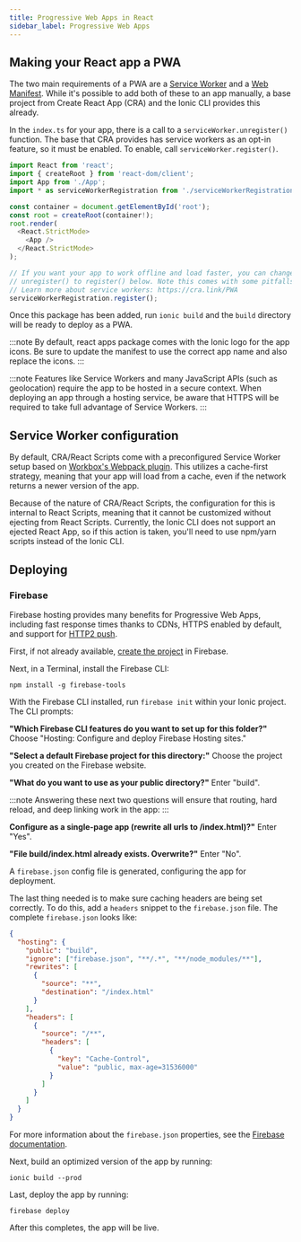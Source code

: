 ```yaml
---
title: Progressive Web Apps in React
sidebar_label: Progressive Web Apps
---
```


<head>
  <title>Create Progressive Web Apps (PWA) in React - Ionic Framework</title>
  <meta
    name="description"
    content="Create progressive web apps in React with Ionic. Read our React PWA documentation for information on how to make React PWAs using the Ionic CLI."
  />
</head>

## Making your React app a PWA

The two main requirements of a PWA are a <a href="https://developers.google.com/web/fundamentals/primers/service-workers/" target="_blank">Service Worker</a> and a <a href="https://developers.google.com/web/fundamentals/web-app-manifest/" target="_blank">Web Manifest</a>. While it's possible to add both of these to an app manually, a base project from Create React App (CRA) and the Ionic CLI provides this already.

In the `index.ts` for your app, there is a call to a `serviceWorker.unregister()` function. The base that CRA provides has service workers as an opt-in feature, so it must be enabled. To enable, call `serviceWorker.register()`.

```ts
import React from 'react';
import { createRoot } from 'react-dom/client';
import App from './App';
import * as serviceWorkerRegistration from './serviceWorkerRegistration';

const container = document.getElementById('root');
const root = createRoot(container!);
root.render(
  <React.StrictMode>
    <App />
  </React.StrictMode>
);

// If you want your app to work offline and load faster, you can change
// unregister() to register() below. Note this comes with some pitfalls.
// Learn more about service workers: https://cra.link/PWA
serviceWorkerRegistration.register();
```

Once this package has been added, run `ionic build` and the `build` directory will be ready to deploy as a PWA.

:::note
By default, react apps package comes with the Ionic logo for the app icons. Be sure to update the manifest to use the correct app name and also replace the icons.
:::

:::note
Features like Service Workers and many JavaScript APIs (such as geolocation) require the app to be hosted in a secure context. When deploying an app through a hosting service, be aware that HTTPS will be required to take full advantage of Service Workers.
:::

## Service Worker configuration

By default, CRA/React Scripts come with a preconfigured Service Worker setup based on [Workbox's Webpack plugin](https://developers.google.com/web/tools/workbox/modules/workbox-webpack-plugin). This utilizes a cache-first strategy, meaning that your app will load from a cache, even if the network returns a newer version of the app.

Because of the nature of CRA/React Scripts, the configuration for this is internal to React Scripts, meaning that it cannot be customized without ejecting from React Scripts. Currently, the Ionic CLI does not support an ejected React App, so if this action is taken, you'll need to use npm/yarn scripts instead of the Ionic CLI.

## Deploying

### Firebase

Firebase hosting provides many benefits for Progressive Web Apps, including fast response times thanks to CDNs, HTTPS enabled by default, and support for [HTTP2 push](https://firebase.googleblog.com/2016/09/http2-comes-to-firebase-hosting.html).

First, if not already available, [create the project](https://console.firebase.google.com) in Firebase.

Next, in a Terminal, install the Firebase CLI:

```shell
npm install -g firebase-tools
```

With the Firebase CLI installed, run `firebase init` within your Ionic project. The CLI prompts:

**"Which Firebase CLI features do you want to set up for this folder?"** Choose "Hosting: Configure and deploy Firebase Hosting sites."

**"Select a default Firebase project for this directory:"** Choose the project you created on the Firebase website.

**"What do you want to use as your public directory?"** Enter "build".

:::note
Answering these next two questions will ensure that routing, hard reload, and deep linking work in the app:
:::

**Configure as a single-page app (rewrite all urls to /index.html)?"** Enter "Yes".

**"File build/index.html already exists. Overwrite?"** Enter "No".

A `firebase.json` config file is generated, configuring the app for deployment.

The last thing needed is to make sure caching headers are being set correctly. To do this, add a `headers` snippet to the `firebase.json` file. The complete `firebase.json` looks like:

```json
{
  "hosting": {
    "public": "build",
    "ignore": ["firebase.json", "**/.*", "**/node_modules/**"],
    "rewrites": [
      {
        "source": "**",
        "destination": "/index.html"
      }
    ],
    "headers": [
      {
        "source": "/**",
        "headers": [
          {
            "key": "Cache-Control",
            "value": "public, max-age=31536000"
          }
        ]
      }
    ]
  }
}
```

For more information about the `firebase.json` properties, see the [Firebase documentation](https://firebase.google.com/docs/hosting/full-config#section-firebase-json).

Next, build an optimized version of the app by running:

```shell
ionic build --prod
```

Last, deploy the app by running:

```shell
firebase deploy
```

After this completes, the app will be live.

